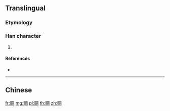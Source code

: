 {{character info/new}}
{{also|賙}}
==Translingual==

===Etymology===
{{Han simp|賙|f=貝|t=贝}}

===Han character===
{{Han char|rn=154|rad=贝|as=08|sn=12|four=|canj=BOBGR|ids=⿰贝周}}

# {{defn|Han|sort=贝08}}

====References====
* {{Han ref|kx=1213.211|hdz=63650.040|uh=8D52|ud=36178}}

----

==Chinese==
{{zh-see|賙}}

[[fr:赒]]
[[mg:赒]]
[[pl:赒]]
[[th:赒]]
[[zh:赒]]